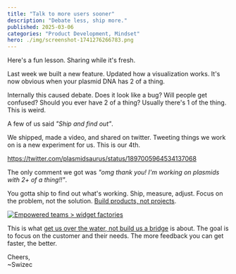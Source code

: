 ```yaml
---
title: "Talk to more users sooner"
description: "Debate less, ship more."
published: 2025-03-06
categories: "Product Development, Mindset"
hero: ./img/screenshot-1741276266783.png
---
```


Here's a fun lesson. Sharing while it's fresh.

Last week we built a new feature. Updated how a visualization works. It's now obvious when your plasmid DNA has 2 of a thing.

Internally this caused debate. Does it look like a bug? Will people get confused? Should you ever have 2 of a thing? Usually there's 1 of the thing. This is weird.

A few of us said _"Ship and find out"_.

We shipped, made a video, and shared on twitter. Tweeting things we work on is a new experiment for us. This is our 4th.

https://twitter.com/plasmidsaurus/status/1897005964534137068

The only comment we got was _"omg thank you! I'm working on plasmids with 2+ of a thing!!"_.

You gotta ship to find out what's working. Ship, measure, adjust. Focus on the problem, not the solution. [Build products, not projects](https://swizec.com/blog/what-i-learned-from-inspired/).

[![Empowered teams > widget factories](https://i.imgur.com/j7LhhSR.png)](https://swizec.com/blog/get-us-over-the-water-not-build-us-a-bridge/)

This is what [get us over the water, not build us a bridge](https://swizec.com/blog/get-us-over-the-water-not-build-us-a-bridge/) is about. The goal is to focus on the customer and their needs. The more feedback you can get faster, the better.

Cheers,<br/>
~Swizec
